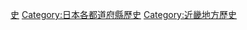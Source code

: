 {{Catnav|頁面分類|各種主題的頁面分類|按國家分類|各國行政區劃|日本行政區劃|日本都道府縣}}
{{catmore}}
{{日本行政區劃分類導航|歷史}}
{{Commons category|History of Shiga prefecture}}

{{DEFAULTSORT:Shiga}}
[[Category:滋賀縣|史]]
[[Category:日本各都道府縣歷史|Category:日本各都道府縣歷史]]
[[Category:近畿地方歷史|Category:近畿地方歷史]]